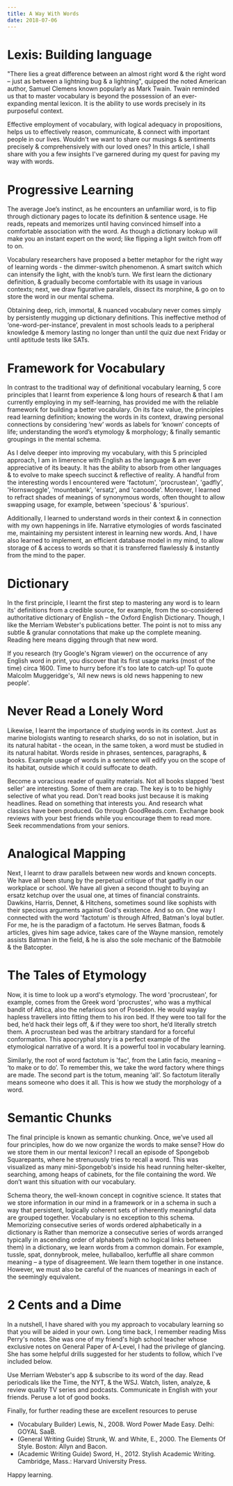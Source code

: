 ```yaml
---
title: A Way With Words
date: 2018-07-06
---
```


# Lexis: Building language

"There lies a great difference between an almost right word & the right word – just as between a lightning bug & a lightning", quipped the noted American author, Samuel Clemens known popularly as Mark Twain. Twain reminded us that to master vocabulary is beyond the possession of an ever-expanding mental lexicon. It is the ability to use words precisely in its purposeful context.

Effective employment of vocabulary, with logical adequacy in propositions, helps us to effectively reason, communicate, & connect with important people in our lives. Wouldn't we want to share our musings & sentiments precisely & comprehensively with our loved ones? In this article, I shall share with you a few insights I've garnered during my quest for paving my way with words.

# Progressive Learning

The average Joe’s instinct, as he encounters an unfamiliar word, is to flip through dictionary pages to locate its definition & sentence usage. He reads, repeats and memorizes until having convinced himself into a comfortable association with the word. As though a dictionary lookup will make you an instant expert on the word; like flipping a light switch from off to on.

Vocabulary researchers have proposed a better metaphor for the right way of learning words - the dimmer-switch phenomenon. A smart switch which can intensify the light, with the knob’s turn. We first learn the dictionary definition, & gradually become comfortable with its usage in various contexts; next, we draw figurative parallels, dissect its morphine, & go on to store the word in our mental schema.

Obtaining deep, rich, immortal, & nuanced vocabulary never comes simply by persistently mugging up dictionary definitions. This ineffective method of ‘one-word-per-instance’, prevalent in most schools leads to a peripheral knowledge & memory lasting no longer than until the quiz due next Friday or until aptitude tests like SATs.

# Framework for Vocabulary

In contrast to the traditional way of definitional vocabulary learning, 5 core principles that I learnt from experience & long hours of research & that I am currently employing in my self-learning, has provided me with the reliable framework for building a better vocabulary. On its face value, the principles read learning definition; knowing the words in its context, drawing personal connections by considering ‘new’ words as labels for ‘known’ concepts of life; understanding the word’s etymology & morphology; & finally semantic groupings in the mental schema.

As I delve deeper into improving my vocabulary, with this 5 principled approach, I am in limerence with English as the language & am ever appreciative of its beauty. It has the ability to absorb from other languages & to evolve to make speech succinct & reflective of reality. A handful from the interesting words I encountered were 'factotum', 'procrustean', 'gadfly', 'Hornswoggle', 'mountebank', 'ersatz', and 'canoodle'. Moreover, I learned to refract shades of meanings of synonymous words, often thought to allow swapping usage, for example, between 'specious' & 'spurious'.

Additionally, I learned to understand words in their context & in connection with my own happenings in life. Narrative etymologies of words fascinated me, maintaining my persistent interest in learning new words. And, I have also learned to implement, an efficient database model in my mind, to allow storage of & access to words so that it is transferred flawlessly & instantly from the mind to the paper.

# Dictionary

In the first principle, I learnt the first step to mastering any word is to learn its' definitions from a credible source, for example, from the so-considered authoritative dictionary of English – the Oxford English Dictionary. Though, I like the Merriam Webster's publications better. The point is not to miss any subtle & granular connotations that make up the complete meaning. Reading here means digging through that new word.

If you research (try Google's Ngram viewer) on the occurrence of any English word in print, you discover that its first usage marks (most of the time) circa 1600. Time to hurry before it's too late to catch-up! To quote Malcolm Muggeridge's, 'All new news is old news happening to new people'.

# Never Read a Lonely Word

Likewise, I learnt the importance of studying words in its context. Just as marine biologists wanting to research sharks, do so not in isolation, but in its natural habitat - the ocean, in the same token, a word must be studied in its natural habitat. Words reside in phrases, sentences, paragraphs, & books. Example usage of words in a sentence will edify you on the scope of its habitat, outside which it could suffocate to death.

Become a voracious reader of quality materials. Not all books slapped 'best seller' are interesting. Some of them are crap. The key is to to be highly selective of what you read. Don't read books just because it is making headlines. Read on something that interests you. And research what classics have been produced. Go through GoodReads.com. Exchange book reviews with your best friends while you encourage them to read more. Seek recommendations from your seniors.

# Analogical Mapping

Next, I learnt to draw parallels between new words and known concepts. We have all been stung by the perpetual critique of that gadfly in our workplace or school. We have all given a second thought to buying an ersatz ketchup over the usual one, at times of financial constraints. Dawkins, Harris, Dennet, & Hitchens, sometimes sound like sophists with their specious arguments against God's existence. And so on. One way I connected with the word 'factotum' is through Alfred, Batman's loyal butler. For me, he is the paradigm of a factotum. He serves Batman, foods & articles, gives him sage advice, takes care of the Wayne mansion, remotely assists Batman in the field, & he is also the sole mechanic of the Batmobile & the Batcopter.

# The Tales of Etymology

Now, it is time to look up a word's etymology. The word 'procrustean', for example, comes from the Greek word 'procrustes', who was a mythical bandit of Attica, also the nefarious son of Poseidon. He would waylay hapless travellers into fitting them to his iron bed. If they were too tall for the bed, he’d hack their legs off, & if they were too short, he’d literally stretch them. A procrustean bed was the arbitrary standard for a forceful conformation. This apocryphal story is a perfect example of the etymological narrative of a word. It is a powerful tool in vocabulary learning.

Similarly, the root of word factotum is 'fac', from the Latin facio, meaning – ‘to make or to do’. To remember this, we take the word factory where things are made. The second part is the totum, meaning ‘all’. So factotum literally means someone who does it all. This is how we study the morphology of a word.

# Semantic Chunks

The final principle is known as semantic chunking. Once, we’ve used all four principles, how do we now organize the words to make sense? How do we store them in our mental lexicon? I recall an episode of Spongebob Squarepants, where he strenuously tries to recall a word. This was visualized as many mini-Spongebob's inside his head running helter-skelter, searching, among heaps of cabinets, for the file containing the word. We don’t want this situation with our vocabulary.

Schema theory, the well-known concept in cognitive science. It states that we store information in our mind in a framework or in a schema in such a way that persistent, logically coherent sets of inherently meaningful data are grouped together. Vocabulary is no exception to this schema. Memorizing consecutive series of words ordered alphabetically in a dictionary is Rather than memorize a consecutive series of words arranged typically in ascending order of alphabets (with no logical links between them) in a dictionary, we learn words from a common domain. For example, tussle, spat, donnybrook, melee, hullaballoo, kerfuffle all share common meaning – a type of disagreement. We learn them together in one instance. However, we must also be careful of the nuances of meanings in each of the seemingly equivalent.

# 2 Cents and a Dime

In a nutshell, I have shared with you my approach to vocabulary learning so that you will be aided in your own. Long time back, I remember reading Miss Perry's notes. She was one of my friend's high school teacher whose exclusive notes on General Paper of A-Level, I had the privilege of glancing. She has some helpful drills suggested for her students to follow, which I've included below.

Use Merriam Webster's app & subscribe to its word of the day.
Read periodicals like the Time, the NYT, & the WSJ.
Watch, listen, analyze, & review quality TV series and podcasts.
Communicate in English with your friends.
Peruse a lot of good books.

Finally, for further reading these are excellent resources to peruse

- (Vocabulary Builder) Lewis, N., 2008. Word Power Made Easy. Delhi: GOYAL SaaB.
- (General Writing Guide) Strunk, W. and White, E., 2000. The Elements Of Style. Boston: Allyn and Bacon.
- (Academic Writing Guide) Sword, H., 2012. Stylish Academic Writing. Cambridge, Mass.: Harvard University Press.

Happy learning.
